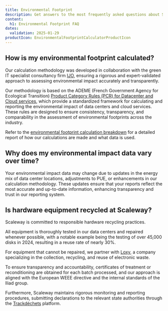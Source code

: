 ```yaml
---
title: Environmental Footprint
description: Get answers to the most frequently asked questions about Scaleway Environmental Footprint calculator.
content:
  h1: Environmental Footprint FAQ
dates:
  validation: 2025-01-29
productIcon: EnvironmentalFootprintCalculatorProductIcon
---
```


## How is my environmental footprint calculated?

Our calculation methodology was developed in collaboration with the green IT specialist consultancy firm [IJO](https://ijo.tech/index.html), ensuring a rigorous and expert-validated approach to assessing environmental impact accurately and transparently.

Our methodology is based on the ADEME (French Government Agency for Ecological Transition) [Product Category Rules (PCR) for Datacenter and Cloud services](https://librairie.ademe.fr/produire-autremenqt6105-methodological-standard-for-the-environmental-assessment-of-datacenter-it-hosting-services-and-cloud-services.html), which provide a standardized framework for calculating and reporting the environmental impact of data centers and cloud services. These rules are designed to ensure consistency, transparency, and comparability in the assessment of environmental footprints across the industry.

Refer to the [environmental footprint calculation breakdown](/environmental-footprint/additional-content/environmental-footprint-calculator) for a detailed report of how our calculations are made and what data is used.

## Why does my environmental impact data vary over time?

Your environmental impact data may change due to updates in the energy mix of data center locations, adjustments to PUE, or enhancements in our calculation methodology. These updates ensure that your reports reflect the most accurate and up-to-date information, enhancing transparency and trust in our reporting system.

## Is hardware equipment recycled at Scaleway?

Scaleway is committed to responsible hardware recycling practices.

All equipment is thoroughly tested in our data centers and repaired whenever possible, with a notable example being the testing of over 45,000 disks in 2024, resulting in a reuse rate of nearly 30%.

For equipment that cannot be repaired, we partner with [Loxy](https://www.loxy.fr/about), a company specializing in the collection, recycling, and reuse of electronic waste.

To ensure transparency and accountability, certificates of treatment or reconditioning are obtained for each batch processed, and our approach is aligned with the European WEEE directive and the internal standards of the Iliad group.

Furthermore, Scaleway maintains rigorous monitoring and reporting procedures, submitting declarations to the relevant state authorities through the [Trackdéchets](https://trackdechets.beta.gouv.fr/) platform.